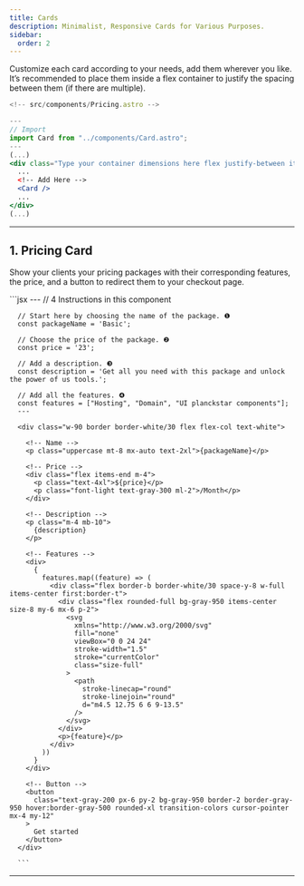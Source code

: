 ```yaml
---
title: Cards
description: Minimalist, Responsive Cards for Various Purposes.
sidebar:
  order: 2 
---
```




Customize each card according to your needs, add them wherever you like. 
It’s recommended to place them inside a flex container to justify the spacing between them (if there are multiple).

```jsx
<!-- src/components/Pricing.astro -->

---
// Import
import Card from "../components/Card.astro";
---
(...)
<div class="Type your container dimensions here flex justify-between items-center">
  ...
  <!-- Add Here -->
  <Card />
  ...
</div>
(...)

```

---

## 1. Pricing Card

Show your clients your pricing packages with their corresponding features, the price, 
and a button to redirect them to your checkout page.

<Tabs>
  <TabItem label="Preview">
    <div class="w-full flex justify-center">
      <CardOne />
    </div>
  </TabItem>
  <TabItem label="Code">
     ```jsx
      <!-- src/components/CardPrice.astro -->
      ---
      // 4 Instructions in this component

      // Start here by choosing the name of the package. ❶ 
      const packageName = 'Basic';

      // Choose the price of the package. ❷
      const price = '23';

      // Add a description. ❸
      const description = 'Get all you need with this package and unlock the power of us tools.';

      // Add all the features. ❹
      const features = ["Hosting", "Domain", "UI planckstar components"];
      ---

      <div class="w-90 border border-white/30 flex flex-col text-white">

        <!-- Name -->
        <p class="uppercase mt-8 mx-auto text-2xl">{packageName}</p>

        <!-- Price -->
        <div class="flex items-end m-4">
          <p class="text-4xl">${price}</p>
          <p class="font-light text-gray-300 ml-2">/Month</p>
        </div>

        <!-- Description -->
        <p class="m-4 mb-10">
          {description}
        </p>

        <!-- Features -->
        <div>
          {
            features.map((feature) => (
              <div class="flex border-b border-white/30 space-y-8 w-full items-center first:border-t">
                <div class="flex rounded-full bg-gray-950 items-center size-8 my-6 mx-6 p-2">
                  <svg
                    xmlns="http://www.w3.org/2000/svg"
                    fill="none"
                    viewBox="0 0 24 24"
                    stroke-width="1.5"
                    stroke="currentColor"
                    class="size-full"
                  >
                    <path
                      stroke-linecap="round"
                      stroke-linejoin="round"
                      d="m4.5 12.75 6 6 9-13.5"
                    />
                  </svg>
                </div>
                <p>{feature}</p>
              </div>
            ))
          }
        </div>

        <!-- Button -->
        <button
          class="text-gray-200 px-6 py-2 bg-gray-950 border-2 border-gray-950 hover:border-gray-500 rounded-xl transition-colors cursor-pointer mx-4 my-12"
        >
          Get started
        </button>
      </div>

      ```

  </TabItem>
</Tabs>

---

